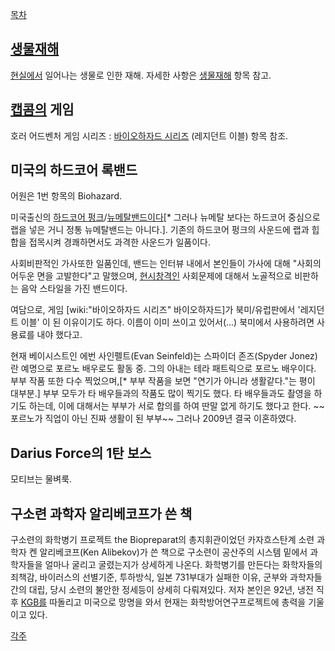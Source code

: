 [[목차]]

== [[생물재해]] ==
[[현실]]에서 일어나는 생물로 인한 재해. 자세한 사항은 [[생물재해]] 항목 참고.

== [[캡콤]]의 게임 ==
호러 어드벤처 게임 시리즈 : [[바이오하자드 시리즈]] (레지던트 이블) 항목 참조.

== 미국의 하드코어 록밴드 ==
어원은 1번 항목의 Biohazard.

미국출신의 [[하드코어 펑크]]/[[뉴메탈]]밴드이다[* 그러나 뉴메탈 보다는 하드코어 중심으로 랩을 넣은 거니 정통 뉴메탈밴드는 아니다.]. 기존의 하드코어 펑크의 사운드에 랩과 힙합을 접목시켜 경쾌하면서도 과격한 사운드가 일품이다.

사회비판적인 가사또한 일품인데, 밴드는 인터뷰 내에서 본인들이 가사에 대해 "사회의 어두운 면을 고발한다"고 말했으며, [[현시창]]격인 사회문제에 대해서 노골적으로 비판하는 음악 스타일을 가진 밴드이다.

여담으로, 게임 [wiki:"바이오하자드 시리즈" 바이오하자드]가 북미/유럽판에서 '레지던트 이블' 이 된 이유이기도 하다. 이름이 이미 쓰이고 있어서(...) 북미에서 사용하려면 사용료를 내야 했다고.

현재 베이시스트인 에번 사인펠트(Evan Seinfeld)는 스파이더 존즈(Spyder Jonez)란 예명으로 포르노 배우로도 활동 중. 그의 아내는 테라 패트릭으로 포르노 배우이다. 부부 작품 또한 다수 찍었으며,[* 부부 작품을 보면 "연기가 아니라 생활같다."는 평이 대부분.] 부부 모두가 타 배우들과의 작품도 많이 찍기도 했다. 타 배우들과도 촬영을 하기도 하는데, 이에 대해서는 부부가 서로 합의를 하여 딴말 없게 하기도 했다고 한다. ~~포르노가 직업이 아닌 진짜 생활이 된 부부~~ 그러나 2009년 결국 이혼하였다.

== Darius Force의 1탄 보스 ==
모티브는 물벼룩.

== 구소련 과학자 알리베코프가 쓴 책 ==
구소련의 화학병기 프로젝트 the Biopreparat의 총지휘관이었던 카자흐스탄계 소련 과학자 켄 알리베코프(Ken Alibekov)가 쓴 책으로 구소련이 공산주의 시스템 밑에서 과학자들을 얼마나 굴리고 굴렸는지가 상세하게 나온다. 화학병기를 만든다는 화학자들의 죄책감, 바이러스의 선별기준, 투하방식, 일본 731부대가 실패한 이유, 군부와 과학자들간의 대립, 당시 소련의 불안한 정세등이 상세히 다뤄져있다. 저자 본인은 92년, 냉전 직후 [[KGB]]를 따돌리고 미국으로 망명을 와서 현재는 화학방어연구프로젝트에 총력을 기울이고 있다.

[[각주]]
